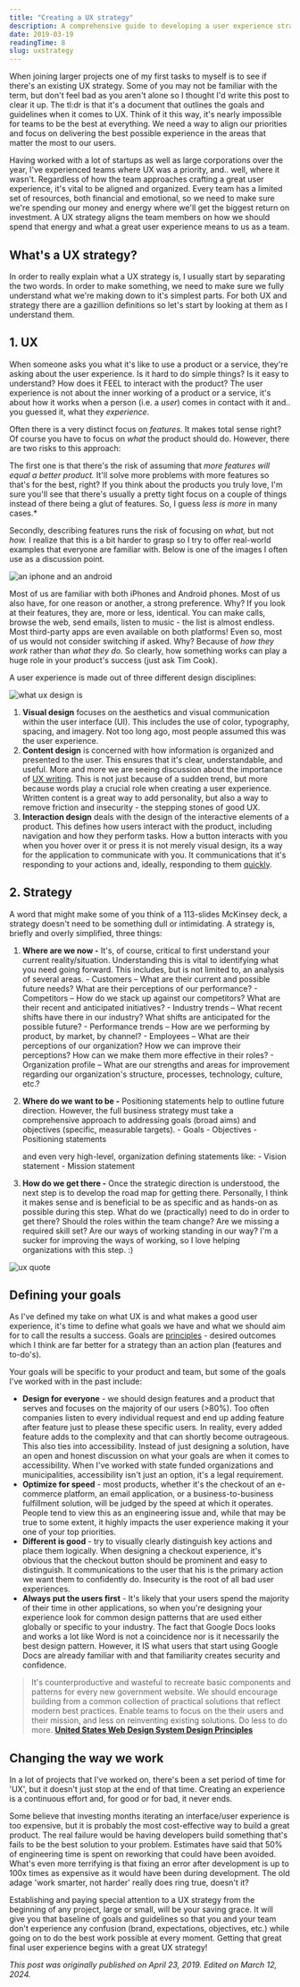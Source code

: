```yaml
---
title: "Creating a UX strategy"
description: A comprehensive guide to developing a user experience strategy that aligns with business goals and user needs.
date: 2019-03-19
readingTime: 8
slug: uxstrategy
---
```


When joining larger projects one of my first tasks to myself is to see if there's an existing UX strategy. Some of you may not be familiar with the term, but don't feel bad as you aren't alone so I thought I'd write this post to clear it up. The tl:dr is that it's a document that outlines the goals and guidelines when it comes to UX. Think of it this way, it's nearly impossible for teams to be the best at everything. We need a way to align our priorities and focus on delivering the best possible experience in the areas that matter the most to our users.

Having worked with a lot of startups as well as large corporations over the year, I've experienced teams where UX was a priority, and.. well, where it wasn't. Regardless of how the team approaches crafting a great user experience, it's vital to be aligned and organized. Every team has a limited set of resources, both financial and emotional, so we need to make sure we're spending our money and energy where we'll get the biggest return on investment. A UX strategy aligns the team members on how we should spend that energy and what a great user experience means to us as a team.

## What's a UX strategy?

In order to really explain what a UX strategy is, I usually start by separating the two words. In order to make something, we need to make sure we fully understand what we're making down to it's simplest parts. For both UX and strategy there are a gazillion definitions so let's start by looking at them as I understand them.

## 1. UX

When someone asks you what it's like to use a product or a service, they're asking about the user experience. Is it hard to do simple things? Is it easy to understand? How does it FEEL to interact with the product? The user experience is not about the inner working of a product or a service, it's about how it works when a person (i.e. a *user*) comes in contact with it and.. you guessed it, what they *experience*.

Often there is a very distinct focus on *features.* It makes total sense right? Of course you have to focus on *what* the product should do. However, there are two risks to this approach: 

The first one is that there's the risk of assuming that *more features will equal a better product.* It'll solve more problems with more features so that's for the best, right? If you think about the products you truly love, I'm sure you'll see that there's usually a pretty tight focus on a couple of things instead of there being a glut of features. So, I guess *less is more* in many cases.*

Secondly, describing features runs the risk of focusing on *what,* but not *how.* I realize that this is a bit harder to grasp so I try to offer real-world examples that everyone are familiar with. Below is one of the images I often use as a discussion point.

![an iphone and an android](/images/articles/ux_strategy_phone.webp)

Most of us are familiar with both iPhones and Android phones. Most of us also have, for one reason or another, a strong preference. Why? If you look at their features, they are, more or less, identical. You can make calls, browse the web, send emails, listen to music - the list is almost endless. Most third-party apps are even available on both platforms! Even so, most of us would not consider switching if asked. Why? Because of *how they work* rather than *what they do.* So clearly, how something works can play a huge role in your product's success (just ask Tim Cook).

A user experience is made out of three different design disciplines:

![what ux design is](/images/articles/ux_strategy.webp)

1. **Visual design** focuses on the aesthetics and visual communication within the user interface (UI). This includes the use of color, typography, spacing, and imagery. Not too long ago, most people assumed this was the user experience. 
2. **Content design** is concerned with how information is organized and presented to the user. This ensures that it's clear, understandable, and useful. More and more we are seeing discussion about the importance of <a href="https://www.antonsten.com/uxwriter/">UX writing</a>. This is not just because of a sudden trend, but more because words play a crucial role when creating a user experience. Written content is a great way to add personality, but also a way to remove friction and insecurity - the stepping stones of good UX.
3. **Interaction design** deals with the design of the interactive elements of a product. This defines how users interact with the product, including navigation and how they perform tasks. How a button interacts with you when you hover over it or press it is not merely visual design, its a way for the application to communicate with you. It communications that it's responding to your actions and, ideally, responding to them <a href="https://www.antonsten.com/waiting/">quickly</a>.

## 2. Strategy

A word that might make some of you think of a 113-slides McKinsey deck, a strategy doesn't need  to be something dull or intimidating. A strategy is, briefly and overly simplified, three things:

1. **Where are we now -** It's, of course, critical to first understand your current reality/situation. Understanding this is vital to identifying what you need going forward. This includes, but is not limited to, an analysis of several areas.
       - Customers – What are their current and possible future needs? What are their perceptions of our performance?
       - Competitors – How do we stack up against our competitors? What are their recent and anticipated initiatives?
       - Industry trends – What recent shifts have there in our industry? What shifts are anticipated for the possible future?
       - Performance trends – How are we performing by product, by market, by channel?
       - Employees – What are their perceptions of our organization? How we can improve their perceptions? How can we make them more effective in their roles?
       - Organization profile – What are our strengths and areas for improvement regarding our organization's structure, processes, technology, culture, etc.?
      
3. **Where do we want to be -** Positioning statements help to outline future direction. However, the full business strategy must take a comprehensive approach to addressing goals (broad aims) and objectives (specific, measurable targets).
       - Goals
       - Objectives
       - Positioning statements

   and even very high-level, organization defining statements like:
       - Vision statement
       - Mission statement
 
5. **How do we get there -** Once the strategic direction is understood, the next step is to develop the road map for getting there. Personally, I think it makes sense and is beneficial to be as specific and as hands-on as possible during this step. What do we (practically) need to do in order to get there? Should the roles within the team change? Are we missing a required skill set? Are our ways of working standing in our way? I'm a sucker for improving the ways of working, so I love helping organizations with this step. :)

![ux quote](/images/articles/ux_strategy_quote.webp)

## Defining your goals

As I've defined my take on what UX is and what makes a good user experience, it's time to define what goals we have and what we should aim for to call the results a success. Goals are <a href="https://www.antonsten.com/writing/the-power-of-product-principles">principles</a> - desired outcomes which I think are far better for a strategy than an action plan (features and to-do's).

Your goals will be specific to your product and team, but some of the goals I've worked with in the past include:

- **Design for everyone** - we should design features and a product that serves and focuses on the majority of our users (>80%). Too often companies listen to every individual request and end up adding feature after feature just to please these specific users. In reality, every added feature adds to the complexity and that can shortly become outrageous. This also ties into accessibility. Instead of just designing a solution, have an open and honest discussion on what your goals are when it comes to accessibility. When I've worked with state funded organizations and municipalities, accessibility isn't just an option, it's a legal requirement.
- **Optimize for speed** - most products, whether it's the checkout of an e-commerce platform, an email application, or a business-to-business fulfillment solution, will be judged by the speed at which it operates. People tend to view this as an engineering issue and, while that may be true to some extent, it highly impacts the user experience making it your one of your top priorities.
- **Different is good** - try to visually clearly distinguish key actions and place them logically. When designing a checkout experience, it's obvious that the checkout button should be prominent and easy to distinguish. It communications to the user that his is the primary action we want them to confidently do. Insecurity is the root of all bad user experiences.
- **Always put the users first** - It's likely that your users spend the majority of their time in other applications, so when you're designing your experience look for common design patterns that are used either globally or specific to your industry. The fact that Google Docs looks and works a lot like Word is not a coincidence nor is it necessarily the best design pattern. However, it IS what users that start using Google Docs are already familiar with and that familiarity creates security and confidence.

>It's counterproductive and wasteful to recreate basic components and patterns for every new government website. We should encourage building from a common collection of practical solutions that reflect modern best practices. Enable teams to focus on the their users and their mission, and less on reinventing existing solutions. Do less to do more. **<a href="https://v2.designsystem.digital.gov/about/design-principles/">United States Web Design System Design Principles</a>**

## Changing the way we work

In a lot of projects that I've worked on, there's been a set period of time for 'UX', but it doesn't just stop at the end of that time. Creating an experience is a continuous effort and, for good or for bad, it never ends. 

Some believe that investing months iterating an interface/user experience is too expensive, but it is probably the most cost-effective way to build a great product. The real failure would be having developers build something that's fails to be the best solution to your problem. Estimates have said that 50% of engineering time is spent on reworking that could have been avoided. What's even more terrifying is that fixing an error after development is up to 100x times as expensive as it would have been during development. The old adage 'work smarter, not harder' really does ring true, doesn't it?

Establishing and paying special attention to a UX strategy from the beginning of any project, large or small, will be your saving grace. It will give you that baseline of goals and guidelines so that you and your team don't experience any confusion (brand, expectations, objectives, etc.) while going on to do the best work possible at every moment. Getting that great final user experience begins with a great UX strategy!

*This post was originally published on April 23, 2019. Edited on March 12, 2024.*